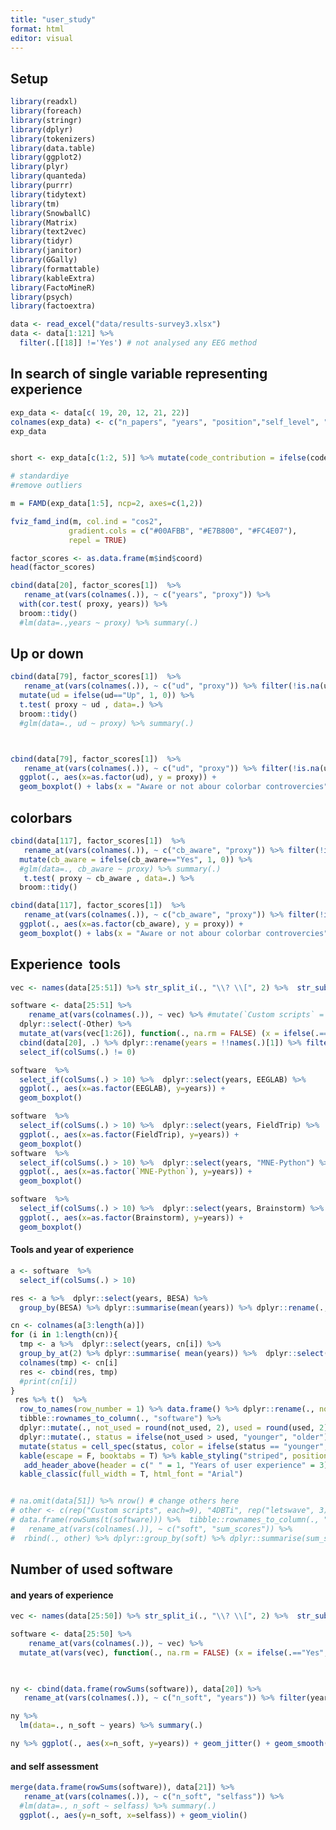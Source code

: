 ```yaml
---
title: "user_study"
format: html
editor: visual
---
```


## Setup

```r
library(readxl)
library(foreach)
library(stringr)
library(dplyr)
library(tokenizers)
library(data.table)
library(ggplot2)
library(plyr)
library(quanteda)
library(purrr)
library(tidytext)
library(tm)
library(SnowballC)
library(Matrix)
library(text2vec)
library(tidyr)
library(janitor)
library(GGally)
library(formattable)
library(kableExtra)
library(FactoMineR)
library(psych)
library(factoextra)
```

```r
data <- read_excel("data/results-survey3.xlsx")
data <- data[1:121] %>% 
  filter(.[[18]] !='Yes') # not analysed any EEG method
```

## In search of single variable representing experience

```r
exp_data <- data[c( 19, 20, 12, 21, 22)]
colnames(exp_data) <- c("n_papers", "years", "position","self_level", "code_contribution")
exp_data


short <- exp_data[c(1:2, 5)] %>% mutate(code_contribution = ifelse(code_contribution=="Yes", 1, 0))

# standardiye
#remove outliers 
```

```r
m = FAMD(exp_data[1:5], ncp=2, axes=c(1,2))

fviz_famd_ind(m, col.ind = "cos2", 
             gradient.cols = c("#00AFBB", "#E7B800", "#FC4E07"),
             repel = TRUE)
```

```r
factor_scores <- as.data.frame(m$ind$coord)
head(factor_scores)

cbind(data[20], factor_scores[1])  %>% 
   rename_at(vars(colnames(.)), ~ c("years", "proxy")) %>% 
  with(cor.test( proxy, years)) %>% 
  broom::tidy()
  #lm(data=.,years ~ proxy) %>% summary(.)
```

## Up or down

```r

cbind(data[79], factor_scores[1])  %>% 
   rename_at(vars(colnames(.)), ~ c("ud", "proxy")) %>% filter(!is.na(ud)) %>% 
  mutate(ud = ifelse(ud=="Up", 1, 0)) %>% 
  t.test( proxy ~ ud , data=.) %>% 
  broom::tidy()
  #glm(data=., ud ~ proxy) %>% summary(.)



cbind(data[79], factor_scores[1])  %>% 
   rename_at(vars(colnames(.)), ~ c("ud", "proxy")) %>% filter(!is.na(ud)) %>% 
  ggplot(., aes(x=as.factor(ud), y = proxy)) + 
  geom_boxplot() + labs(x = "Aware or not abour colorbar controvercies", y = "Experience") +  theme_classic()
```

## colorbars

```r

cbind(data[117], factor_scores[1])  %>% 
   rename_at(vars(colnames(.)), ~ c("cb_aware", "proxy")) %>% filter(!is.na(cb_aware)) %>% 
  mutate(cb_aware = ifelse(cb_aware=="Yes", 1, 0)) %>% 
  #glm(data=., cb_aware ~ proxy) %>% summary(.)
   t.test( proxy ~ cb_aware , data=.) %>% 
  broom::tidy()

cbind(data[117], factor_scores[1])  %>% 
   rename_at(vars(colnames(.)), ~ c("cb_aware", "proxy")) %>% filter(!is.na(cb_aware)) %>% 
  ggplot(., aes(x=as.factor(cb_aware), y = proxy)) + 
  geom_boxplot() + labs(x = "Aware or not abour colorbar controvercies", y = "Experience") +  theme_classic()
```

## Experience  tools

```r
vec <- names(data[25:51]) %>% str_split_i(., "\\? \\[", 2) %>%  str_sub(., 1, -2)

software <- data[25:51] %>%
    rename_at(vars(colnames(.)), ~ vec) %>% #mutate(`Custom scripts` = ifelse(Other == "Custom scripts", "Yes", `Custom scripts`)) %>% 
  dplyr::select(-Other) %>% 
  mutate_at(vars(vec[1:26]), function(., na.rm = FALSE) (x = ifelse(.=="Yes", 1, 0))) %>% 
  cbind(data[20], .) %>% dplyr::rename(years = !!names(.)[1]) %>% filter(years < 50) %>% 
  select_if(colSums(.) != 0)

```

```r
software  %>% 
  select_if(colSums(.) > 10) %>%  dplyr::select(years, EEGLAB) %>% 
  ggplot(., aes(x=as.factor(EEGLAB), y=years)) + 
  geom_boxplot()

software  %>% 
  select_if(colSums(.) > 10) %>%  dplyr::select(years, FieldTrip) %>% 
  ggplot(., aes(x=as.factor(FieldTrip), y=years)) + 
  geom_boxplot()
software  %>% 
  select_if(colSums(.) > 10) %>%  dplyr::select(years, "MNE-Python") %>% 
  ggplot(., aes(x=as.factor(`MNE-Python`), y=years)) + 
  geom_boxplot()

software  %>% 
  select_if(colSums(.) > 10) %>%  dplyr::select(years, Brainstorm) %>% 
  ggplot(., aes(x=as.factor(Brainstorm), y=years)) + 
  geom_boxplot()
```

#### Tools and year of experience

```r
a <- software  %>% 
  select_if(colSums(.) > 10) 

res <- a %>%  dplyr::select(years, BESA) %>% 
  group_by(BESA) %>% dplyr::summarise(mean(years)) %>% dplyr::rename(., Usage = BESA, BESA = `mean(years)`)

cn <- colnames(a[3:length(a)])
for (i in 1:length(cn)){
  tmp <- a %>%  dplyr::select(years, cn[i]) %>% 
  group_by_at(2) %>% dplyr::summarise( mean(years)) %>%  dplyr::select(-1)
  colnames(tmp) <- cn[i] 
  res <- cbind(res, tmp) 
  #print(cn[i])
}
 res %>% t()  %>%
  row_to_names(row_number = 1) %>% data.frame() %>% dplyr::rename(., not_used = X0, used = X1) %>% 
  tibble::rownames_to_column(., "software") %>%  
  dplyr::mutate(., not_used = round(not_used, 2), used = round(used, 2)) %>% 
  dplyr::mutate(., status = ifelse(not_used > used, "younger", "older")) %>% 
  mutate(status = cell_spec(status, color = ifelse(status == "younger", "green", "black")))   %>% 
  kable(escape = F, booktabs = T) %>% kable_styling("striped", position = "center",) %>%
   add_header_above(header = c(" " = 1, "Years of user experience" = 3))   %>%
  kable_classic(full_width = T, html_font = "Arial")



```

```r
# na.omit(data[51]) %>% nrow() # change others here 
# other <- c(rep("Custom scripts", each=9), "4DBTi", rep("letswave", 3), "mTRF", "RAGU", "IGOR Pro", "EEGProcessor", "ELAN", "WinEEG") %>% table(.) %>% data.frame(.) %>% rename_at(vars(colnames(.)), ~ c("soft", "sum_scores"))
# data.frame(rowSums(t(software))) %>%  tibble::rownames_to_column(., "soft") %>% 
#   rename_at(vars(colnames(.)), ~ c("soft", "sum_scores")) %>% 
#  rbind(., other) %>% dplyr::group_by(soft) %>% dplyr::summarise(sum_scores = sum(sum_scores)) 
```

## Number of used software

#### and years of experience

```r
vec <- names(data[25:50]) %>% str_split_i(., "\\? \\[", 2) %>%  str_sub(., 1, -2)

software <- data[25:50] %>%
    rename_at(vars(colnames(.)), ~ vec) %>% 
  mutate_at(vars(vec), function(., na.rm = FALSE) (x = ifelse(.=="Yes", 1, 0))) 


  
ny <- cbind(data.frame(rowSums(software)), data[20]) %>% 
   rename_at(vars(colnames(.)), ~ c("n_soft", "years")) %>% filter(years < 50, n_soft != 0)  %>% data.frame()

ny %>% 
  lm(data=., n_soft ~ years) %>% summary(.)

ny %>% ggplot(., aes(x=n_soft, y=years)) + geom_jitter() + geom_smooth()
```

#### and self assessment

```r
merge(data.frame(rowSums(software)), data[21]) %>% 
   rename_at(vars(colnames(.)), ~ c("n_soft", "selfass")) %>% 
  #lm(data=., n_soft ~ selfass) %>% summary(.)
  ggplot(., aes(y=n_soft, x=selfass)) + geom_violin()
```

<!-- ```{r} -->

<!-- ggpairs(exp_data[1:2])  -->

<!-- ``` -->

<!-- ```{r} -->

<!-- ggpairs(exp_data[4:5])  -->

<!-- ``` -->

<!-- ```{r} -->

<!-- ggpairs(exp_data[3:5])  -->

<!-- ``` -->

<!-- ```{r} -->

<!-- ggpairs(exp_data)  -->

<!-- ``` -->
